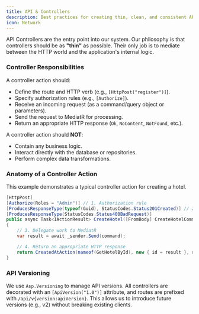 ```yaml
---
title: API & Controllers
description: Best practices for creating thin, clean, and consistent API controllers.
icon: Network
---
```


API Controllers are the entry point into our system. Our philosophy is that controllers should be as **"thin"** as possible. Their only job is to mediate between the HTTP world and the application's internal logic.

### Controller Responsibilities

A controller action should:

- Define the route and HTTP verb (e.g., `[HttpPost("register")]`).
- Specify authorization rules (e.g., `[Authorize]`).
- Receive an incoming request (as a command/query object or parameters).
- Send the request to MediatR for processing.
- Return an appropriate HTTP response (`Ok`, `NoContent`, `NotFound`, etc.).

A controller action should **NOT**:

- Contain any business logic.
- Interact directly with the database or repositories.
- Perform complex data transformations.

### Anatomy of a Controller Action

This example demonstrates a typical controller action for creating a hotel.

```csharp title="src/.../Hotels.Api/HotelsController.cs"
[HttpPost]
[Authorize(Roles = "Admin")] // 1. Authorization rule
[ProducesResponseType(typeof(Guid), StatusCodes.Status201Created)] // 2. Swagger docs
[ProducesResponseType(StatusCodes.Status400BadRequest)]
public async Task<IActionResult> CreateHotel([FromBody] CreateHotelCommand command)
{
    // 3. Delegate work to MediatR
    var result = await _sender.Send(command);

    // 4. Return an appropriate HTTP response
    return CreatedAtAction(nameof(GetHotelById), new { id = result }, result);
}
```

### API Versioning

We use `Asp.Versioning` to manage API versions. All controllers are decorated with an `[ApiVersion("1.0")]` attribute, and routes are prefixed with `/api/v{version:apiVersion}`. This allows us to introduce future versions (e.g., v2) without breaking existing clients.
